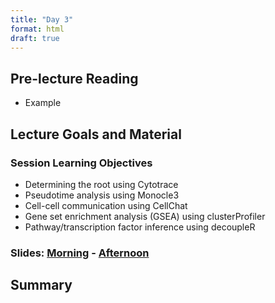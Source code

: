 ```yaml
---
title: "Day 3"
format: html
draft: true
---
```


## Pre-lecture Reading

- Example

## Lecture Goals and Material

::: callout-note
### Session Learning Objectives
- Determining the root using Cytotrace
- Pseudotime analysis using Monocle3
- Cell-cell communication using CellChat
- Gene set enrichment analysis (GSEA) using clusterProfiler
- Pathway/transcription factor inference using decoupleR
:::

### Slides: [Morning](https://docs.google.com/presentation/d/17f7A0mSHvJP1LQKGCyKU-9x061EbygQ0/edit?usp=sharing&ouid=101260178846192202779&rtpof=true&sd=true){target="_blank"} - [Afternoon](https://docs.google.com/presentation/d/1a7FD3k56Q4M5XSMgIWhQS5a7kR1yI16Q/edit?usp=sharing&ouid=101260178846192202779&rtpof=true&sd=true){target="_blank"}

## Summary 
